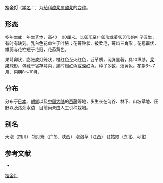 {{Infraspeciesbox
| name = 挂金灯
| status = 
| status_system = 
| image =
| species link = 酸浆
| genus = Physalis
| species = alkekengi
| varietas = francheti
| authority = (Mast.) Makino
}}

'''挂金灯'''（[[学名|学名]]：{{lang|la|''Physalis alkekengi'' var. ''francheti''}}）为[[茄科|茄科]][[酸浆属|酸浆属]][[酸浆|酸浆]]的[[变种|变种]]。

==形态==
多年生或一年生[[草本|草本]]，高40一80厘米。长卵形至广卵形或菱状卵形的叶子互生，有时有缺刻。乳白色花单生于叶腋；花萼钟状，被柔毛，萼齿三角形；花冠辐状，雄蕊与花柱短于花冠，花药黄色。

果萼卵状，膨胀成灯笼状，橙红色至火红色，近革质，网脉显著，具10纵肋。[[浆果|浆果]]球形，包藏于宿存萼内，熟时橙红色或深红色。种子多数，淡黄色。花期6～7月，果期8～10月。

== 分布 ==
分布于[[日本|日本]]、[[朝鲜|朝鲜]]以及[[中国大陆|中国大陆]]的[[西藏|西藏]]等地，多生长在沟谷、林下、山坡草地、田野以及路旁水边，目前尚未由人工引种栽培。

== 别名 ==
天泡（四川） 锦灯笼（广东、陕西） 泡泡草（江西） 红姑娘（东北、河北）

== 参考文献 ==
<div class="references-small">
* {{cite web| url =http://www.bioinfo.cn/db05/KmzwSpecies.php?action=view&id=30932| title =挂金灯（变种）| work =《中国高等植物数据库全库》| publisher =中国科学院微生物研究所| author =昆明植物研究所| accessdate =2009-02-26}}{{dead link|date=2018年3月 |bot=InternetArchiveBot |fix-attempted=yes }}
</div>
{{Taxonbar|from=Q11077689}}

[[Category:酸浆属|挂金灯]]


{{植物小作品}}